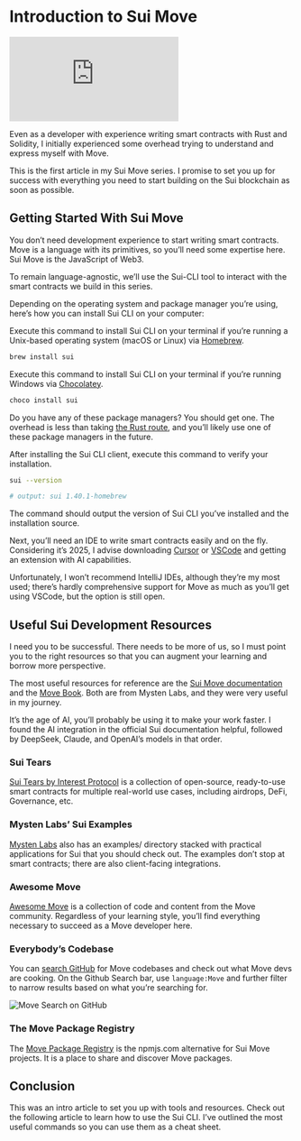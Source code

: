 # Introduction to Sui Move

<div style={{
    position: 'relative',
    width: '100%',
    paddingBottom: '56.25%', // 16:9 aspect ratio
    height: 0,
    overflow: 'hidden'
}}>
    <iframe
        src="https://www.youtube.com/embed/KRbu5GvkTRc"
        title="Sui Tutorial"
        frameBorder="0"
        allow="accelerometer; autoplay; clipboard-write; encrypted-media; gyroscope; picture-in-picture; web-share"
        referrerPolicy="strict-origin-when-cross-origin"
        allowFullScreen
        style={{
            position: 'absolute',
            top: 0,
            left: 0,
            width: '100%',
            height: '100%'
        }}
    ></iframe>
</div>

Even as a developer with experience writing smart contracts with Rust and Solidity, I initially experienced some overhead trying to understand and express myself with Move.

This is the first article in my Sui Move series. I promise to set you up for success with everything you need to start building on the Sui blockchain as soon as possible.

## Getting Started With Sui Move

You don’t need development experience to start writing smart contracts. Move is a language with its primitives, so you’ll need some expertise here. Sui Move is the JavaScript of Web3.

To remain language-agnostic, we’ll use the Sui-CLI tool to interact with the smart contracts we build in this series.

Depending on the operating system and package manager you’re using, here’s how you can install Sui CLI on your computer:

Execute this command to install Sui CLI on your terminal if you’re running a Unix-based operating system (macOS or Linux) via [Homebrew](https://brew.sh/).

```bash [Terminal]
brew install sui
```

Execute this command to install Sui CLI on your terminal if you’re running Windows via [Chocolatey](https://chocolatey.org/).

```bash [Terminal]
choco install sui
```

Do you have any of these package managers? You should get one. The overhead is less than taking [the Rust route](https://docs.sui.io/guides/developer/getting-started/sui-install#install-sui-binaries-from-source), and you’ll likely use one of these package managers in the future.

After installing the Sui CLI client, execute this command to verify your installation.

```bash [Terminal]
sui --version

# output: sui 1.40.1-homebrew
```

The command should output the version of Sui CLI you’ve installed and the installation source.

Next, you’ll need an IDE to write smart contracts easily and on the fly. Considering it’s 2025, I advise downloading [Cursor](http://cursor.com) or [VSCode](https://www.notion.so/2025-The-Goodylili-Brand-165e61ac3cdb807298f9ecdbba5776f6?pvs=21) and getting an extension with AI capabilities.

Unfortunately, I won’t recommend IntelliJ IDEs, although they’re my most used; there’s hardly comprehensive support for Move as much as you’ll get using VSCode, but the option is still open.


## Useful Sui Development Resources

I need you to be successful. There needs to be more of us, so I must point you to the right resources so that you can augment your learning and borrow more perspective.

The most useful resources for reference are the [Sui Move documentation](https://docs.sui.io/concepts/sui-move-concepts) and the [Move Book](https://move-book.com/). Both are from Mysten Labs, and they were very useful in my journey.


It’s the age of AI, you’ll probably be using it to make your work faster. I found the AI integration in the official Sui documentation helpful, followed by DeepSeek, Claude, and OpenAI’s models in that order.

### **Sui Tears**

[Sui Tears by Interest Protocol](https://docs.interestprotocol.com/overview/deprecated/sui-tears) is a collection of open-source, ready-to-use smart contracts for multiple real-world use cases, including airdrops, DeFi, Governance, etc.


### **Mysten Labs’ Sui Examples**

[Mysten Labs](https://github.com/MystenLabs/sui/tree/main/examples) also has an examples/ directory stacked with practical applications for Sui that you should check out. The examples don’t stop at smart contracts; there are also client-facing integrations.


### **Awesome Move**

[Awesome Move](https://github.com/MystenLabs/awesome-move?tab=readme-ov-file#videos) is a collection of code and content from the Move community. Regardless of your learning style, you’ll find everything necessary to succeed as a Move developer here.



### **Everybody’s Codebase**


You can [search GitHub](https://docs.github.com/en/search-github/github-code-search/understanding-github-code-search-syntax) for Move codebases and check out what Move devs are cooking. On the Github Search bar, use `language:Move`  and further filter to narrow results based on what you’re searching for.

<img src="/move-github.png" alt="Move Search on GitHub"/>


### The Move Package Registry

The [Move Package Registry](https://www.moveregistry.com/) is the npmjs.com alternative for Sui Move projects. It is a place to share and discover Move packages.


## Conclusion

This was an intro article to set you up with tools and resources. Check out the following article to learn how to use the Sui CLI. I’ve outlined the most useful commands so you can use them as a cheat sheet.